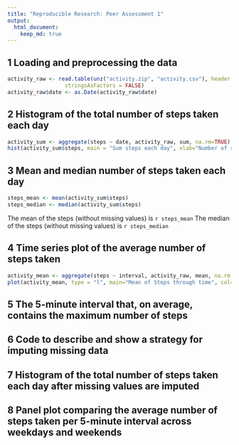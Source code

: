 ```yaml
---
title: "Reproducible Research: Peer Assessment 1"
output: 
  html_document:
    keep_md: true
---
```



## 1 Loading and preprocessing the data

```r
activity_raw <- read.table(unz("activity.zip", "activity.csv"), header = TRUE, sep = "," ,
                  stringsAsFactors = FALSE)
activity_raw$date <- as.Date(activity_raw$date)
```

## 2 Histogram of the total number of steps taken each day

```r
activity_sum <- aggregate(steps ~ date, activity_raw, sum, na.rm=TRUE)
hist(activity_sum$steps, main = "Sum steps each day", xlab="Number of steps", col = "blue")
```

## 3 Mean and median number of steps taken each day

```r
steps_mean <- mean(activity_sum$steps)
steps_median <- median(activity_sum$steps)
```

The mean of the steps (without missing values) is `r steps_mean`
The median of the steps (without missing values) is `r steps_median`

## 4 Time series plot of the average number of steps taken

```r
activity_mean <- aggregate(steps ~ interval, activity_raw, mean, na.rm = TRUE)
plot(activity_mean, type = "l", main="Mean of Steps through time", col="blue")
```

## 5 The 5-minute interval that, on average, contains the maximum number of steps


## 6 Code to describe and show a strategy for imputing missing data


## 7 Histogram of the total number of steps taken each day after missing values are imputed


## 8 Panel plot comparing the average number of steps taken per 5-minute interval across weekdays and weekends


